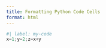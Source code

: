 ```yaml
---
title: Formatting Python Code Cells
format: html
---
```


```python
#| label: my-code
x=1;y=2;z=x+y
```
